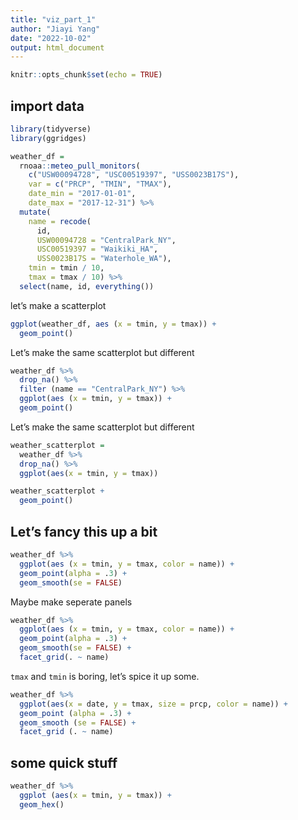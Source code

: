 ```yaml
---
title: "viz_part_1"
author: "Jiayi Yang"
date: "2022-10-02"
output: html_document
---
```


```r
knitr::opts_chunk$set(echo = TRUE)
```

## import data

```r
library(tidyverse)
library(ggridges)
```

```r
weather_df = 
  rnoaa::meteo_pull_monitors(
    c("USW00094728", "USC00519397", "USS0023B17S"),
    var = c("PRCP", "TMIN", "TMAX"), 
    date_min = "2017-01-01",
    date_max = "2017-12-31") %>%
  mutate(
    name = recode(
      id, 
      USW00094728 = "CentralPark_NY", 
      USC00519397 = "Waikiki_HA",
      USS0023B17S = "Waterhole_WA"),
    tmin = tmin / 10,
    tmax = tmax / 10) %>%
  select(name, id, everything())
```

let's make a scatterplot

```r
ggplot(weather_df, aes (x = tmin, y = tmax)) +
  geom_point()
```

Let's make the same scatterplot but different

```r

weather_df %>% 
  drop_na() %>% 
  filter (name == "CentralPark_NY") %>% 
  ggplot(aes (x = tmin, y = tmax)) +
  geom_point()
```

Let's make the same scatterplot but different
```r
weather_scatterplot = 
  weather_df %>% 
  drop_na() %>% 
  ggplot(aes(x = tmin, y = tmax))

weather_scatterplot +
  geom_point()
```
## Let's fancy this up a bit

```r
weather_df %>% 
  ggplot(aes (x = tmin, y = tmax, color = name)) +
  geom_point(alpha = .3) +
  geom_smooth(se = FALSE)
```

Maybe make seperate panels

```r
weather_df %>% 
  ggplot(aes (x = tmin, y = tmax, color = name)) +
  geom_point(alpha = .3) +
  geom_smooth(se = FALSE) +
  facet_grid(. ~ name)

```

`tmax` and `tmin` is boring, let's spice it up some.
```r

weather_df %>% 
  ggplot(aes(x = date, y = tmax, size = prcp, color = name)) +
  geom_point (alpha = .3) +
  geom_smooth (se = FALSE) +
  facet_grid (. ~ name)
```

## some quick stuff
```r

weather_df %>% 
  ggplot (aes(x = tmin, y = tmax)) +
  geom_hex()
  
```

